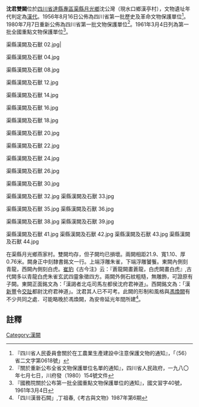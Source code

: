{{msg:四川省文物保護單位
|名稱 = 沈君雙闕
|編號 = 36
|圖片 = 渠縣漢闕及石獸 06.jpg
|級別 = S01
|分類 = 
|時代 = [[漢代|漢代]]
|地点 = [[四川省|四川省]][[達縣專區|達縣專區]][[渠縣|渠縣]][[月光鄉|月光鄉]]
|坐標 =
|登錄 = 1956年8月16日
}}
{{msg:四川省文物保護單位
|名稱 = 沈府君闕
|編號 = 53
|圖片 = 渠縣漢闕及石獸 28.jpg
|級別 = 101
|分類 = 
|時代 = 東漢
|地点 = [[四川省|四川省]][[渠縣|渠縣]]
|坐標 =
|登錄 = 1961年3月4日
}}
{{msg:四川省文物保護單位
|名稱 = 沈府君闕
|編號 = 68
|圖片 = 渠縣漢闕及石獸 10.jpg
|級別 = S1
|分類 = 
|時代 = [[漢代|漢代]]
|地点 = [[四川省|四川省]][[渠縣|渠縣]]
|坐標 =
|登錄 = 1980年7月7日
}}
'''沈君雙闕'''位於[[四川省|四川省]][[達縣專區|達縣專區]][[渠縣|渠縣]][[月光鄉|月光鄉]]沈公灣（現水口鄉漢亭村），文物遺址年代判定為[[漢代|漢代]]。1956年8月16日公佈為四川省第一批歷史及革命文物保護單位<ref>『四川省人民委員會關於在工農業生產建設中注意保護文物的通知』，「（56）省二文字第0618號」</ref>。1980年7月7日重新公佈為四川省第一批文物保護單位<ref>『關於重新公布全省文物保護單位名單的通知』，四川省人民政府，一九八〇年七月七日，川府發（1980）154號文件</ref>。1961年3月4日列為第一批全國重點文物保護單位<ref>『國務院關於公布第一批全國重點文物保護單位的通知』，國文習字40號，1961年3月4日</ref>。
<gallery>
渠縣漢闕及石獸 02.jpg|

渠縣漢闕及石獸 04.jpg



渠縣漢闕及石獸 08.jpg



渠縣漢闕及石獸 12.jpg

渠縣漢闕及石獸 14.jpg

渠縣漢闕及石獸 16.jpg

渠縣漢闕及石獸 18.jpg

渠縣漢闕及石獸 20.jpg

渠縣漢闕及石獸 22.jpg

渠縣漢闕及石獸 24.jpg

渠縣漢闕及石獸 26.jpg



渠縣漢闕及石獸 30.jpg

渠縣漢闕及石獸 32.jpg
渠縣漢闕及石獸 33.jpg

渠縣漢闕及石獸 35.jpg
渠縣漢闕及石獸 36.jpg

渠縣漢闕及石獸 38.jpg
渠縣漢闕及石獸 39.jpg

渠縣漢闕及石獸 41.jpg
渠縣漢闕及石獸 42.jpg
渠縣漢闕及石獸 43.jpg
渠縣漢闕及石獸 44.jpg
</gallery>
在渠縣月光鄉燕家村。雙闕均存，但子闕均已損壞。兩闕相距21.9、寬1.10、厚0.76米。闕身正中刻隸書銘文一行。上端浮雕朱雀，下端浮雕饕餮。東闕內側刻青龍，西闕內側刻白虎。[[崔豹|崔豹]]《古今注》云：『蒼龍闕畫蒼龍，白虎闕畫白虎』,古代闕多以青龍白虎朱雀玄武四靈象徵四方。兩闕外側石紋粗糙，無雕飾，可證原有子闕。東闕正面銘文為：「漢謁者北屯司馬左都侯沈府君神道」。西闕銘文為：「漢[[新豐縣_(漢朝)|新豐]]令[[交趾|交趾]]都尉沈府君神道」。沈君其人已不可考。此闕的形制和風格與[[馮煥闕|馮煥闕]]有不少共同之處．可能略晚於馮煥闕，為安帝延光年間所建<ref>「四川漢晉石闕」,丁祖春,《考古與文物》1987年第6期</ref>。
==註釋==
{{reflist}}

{{四川全国重点文物保护单位}}

[[Category:漢闕|Category:漢闕]]